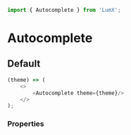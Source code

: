 ```javascript import
import { Autocomplete } from 'LumX';
```

# Autocomplete

## Default

```javascript jsx withThemeSwitcher
(theme) => (
    <>
        <Autocomplete theme={theme}/>
    </>
);
```

### Properties

<PropTable component="Autocomplete" />
